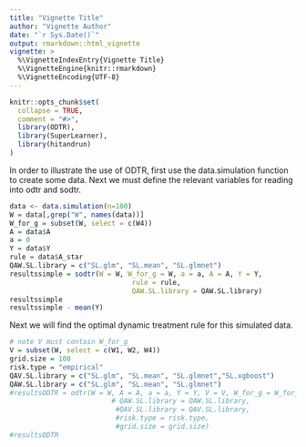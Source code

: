 ```yaml
---
title: "Vignette Title"
author: "Vignette Author"
date: "`r Sys.Date()`"
output: rmarkdown::html_vignette
vignette: >
  %\VignetteIndexEntry{Vignette Title}
  %\VignetteEngine{knitr::rmarkdown}
  %\VignetteEncoding{UTF-8}
---
```


```r
knitr::opts_chunk$set(
  collapse = TRUE,
  comment = "#>",
  library(ODTR), 
  library(SuperLearner),
  library(hitandrun)
)
```

In order to illustrate the use of ODTR, first use the data.simulation function to create some data. Next we must define the relevant variables for reading into odtr and sodtr. 
```r
data <- data.simulation(n=100)
W = data[,grep("W", names(data))]
W_for_g = subset(W, select = c(W4))
A = data$A
a = 0
Y = data$Y
rule = data$A_star
QAW.SL.library = c("SL.glm", "SL.mean", "SL.glmnet")
resultssimple = sodtr(W = W, W_for_g = W, a = a, A = A, Y = Y, 
                              rule = rule, 
                              QAW.SL.library = QAW.SL.library)
resultssimple
resultssimple - mean(Y)
```
Next we will find the optimal dynamic treatment rule for this simulated data. 
```r
# note V must contain W_for_g
V = subset(W, select = c(W1, W2, W4))
grid.size = 100
risk.type = "empirical"
QAV.SL.library = c("SL.glm", "SL.mean", "SL.glmnet","SL.xgboost")
QAW.SL.library = c("SL.glm", "SL.mean", "SL.glmnet")
#resultsODTR = odtr(W = W, A = A, a = a, Y = Y, V = V, W_for_g = W_for_g,
                         # QAW.SL.library = QAW.SL.library, 
                          #QAV.SL.library = QAV.SL.library,
                          #risk.type = risk.type,
                          #grid.size = grid.size)
#resultsODTR
```

